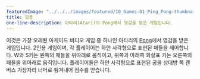 ---
featuredImage: "../../../images/featured/10_Games-01_Ping_Pong-thumbnail.png"
title: 핑퐁
one-line-description: 아타리(Atari)의 Pong에서 영감을 받은 게임입니다.
---

이것은 가장 오래된 아케이드 비디오 게임 중 하나인 아타리의 <a href="https://en.wikipedia.org/wiki/Pong" target="_blank">Pong</a>에서 영감을 받은 게임입니다. 2인용 게임이며, 각 플레이어는 하얀 사각형으로 표현된 패들을 제어합니다. W와 S키는 왼쪽의 패들을 위아래로 움직이고, 위쪽과 아래쪽 화살표 키는 오른쪽의 패들을 위아래로 움직입니다. 플레이어들은 하얀 사각형으로 표현된 공을 상대방 쪽 캔버스 가장자리 너머로 튕겨내어 점수를 얻습니다.
